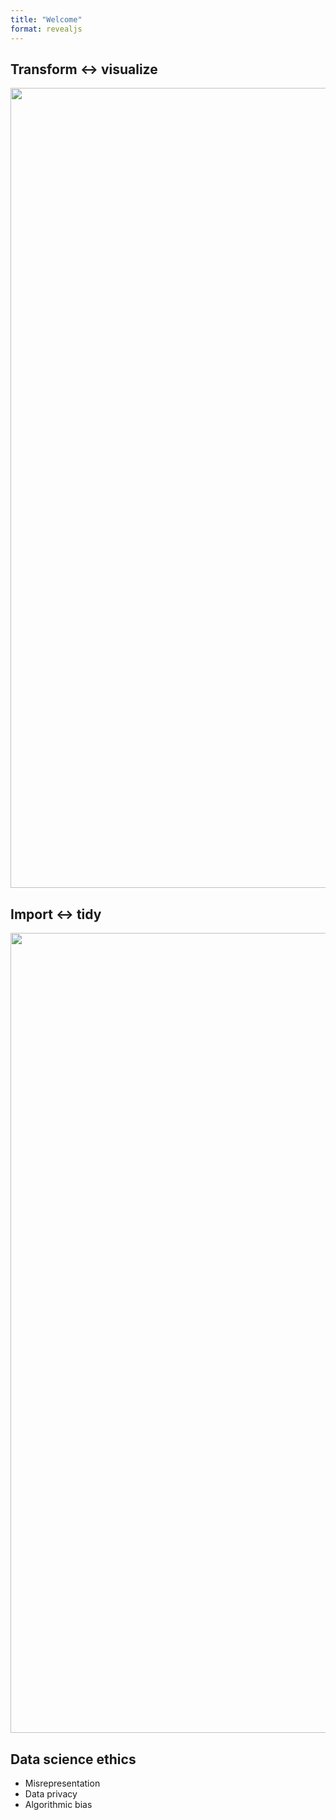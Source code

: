 ```yaml
---
title: "Welcome"
format: revealjs
---
```


## Transform \<-\> visualize

![](images/data-science-cycle/data-science-cycle.001.png){fig-align="left" width="1280"}

## Import \<-\> tidy

![](images/data-science-cycle/data-science-cycle.002.png){fig-align="left" width="1280"}

## Data science ethics

::: incremental
-   Misrepresentation
-   Data privacy
-   Algorithmic bias
:::
